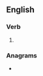 ==English==

===Verb===
{{head|en|verb form}}

# {{en-third-person singular of|reposition}}

===Anagrams===
* {{anagrams|en|isoproteins|positioners|post-ironies|postironies}}